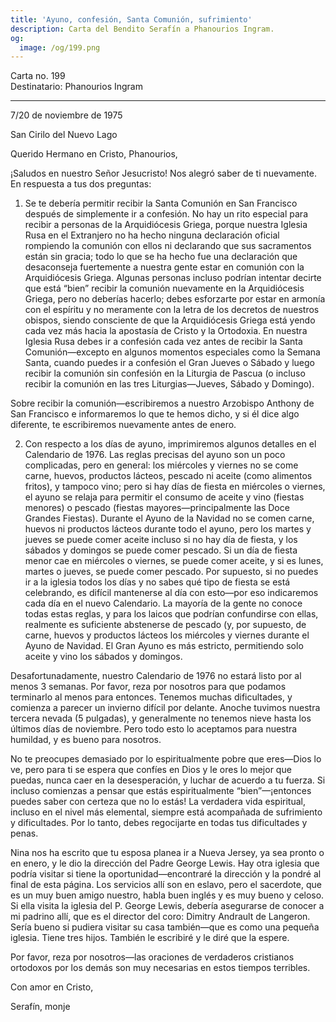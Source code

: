 ```yaml
---
title: 'Ayuno, confesión, Santa Comunión, sufrimiento'
description: Carta del Bendito Serafín a Phanourios Ingram.
og:
  image: /og/199.png
---
```


<div style={{textAlign:'right', fontFamily:'monospace'}}>Carta no. 199</div>
<div style={{textAlign:'left', fontFamily:'monospace'}}>Destinatario: Phanourios Ingram</div>

---

7/20 de noviembre de 1975

San Cirilo del Nuevo Lago

Querido Hermano en Cristo, Phanourios,

¡Saludos en nuestro Señor Jesucristo! Nos alegró saber de ti nuevamente. En respuesta a tus dos preguntas:

1. Se te debería permitir recibir la Santa Comunión en San Francisco después de simplemente ir a confesión. No hay un rito especial para recibir a personas de la Arquidiócesis Griega, porque nuestra Iglesia Rusa en el Extranjero no ha hecho ninguna declaración oficial rompiendo la comunión con ellos ni declarando que sus sacramentos están sin gracia; todo lo que se ha hecho fue una declaración que desaconseja fuertemente a nuestra gente estar en comunión con la Arquidiócesis Griega. Algunas personas incluso podrían intentar decirte que está “bien” recibir la comunión nuevamente en la Arquidiócesis Griega, pero no deberías hacerlo; debes esforzarte por estar en armonía con el espíritu y no meramente con la letra de los decretos de nuestros obispos, siendo consciente de que la Arquidiócesis Griega está yendo cada vez más hacia la apostasía de Cristo y la Ortodoxia. En nuestra Iglesia Rusa debes ir a confesión cada vez antes de recibir la Santa Comunión—excepto en algunos momentos especiales como la Semana Santa, cuando puedes ir a confesión el Gran Jueves o Sábado y luego recibir la comunión sin confesión en la Liturgia de Pascua (o incluso recibir la comunión en las tres Liturgias—Jueves, Sábado y Domingo).

Sobre recibir la comunión—escribiremos a nuestro Arzobispo Anthony de San Francisco e informaremos lo que te hemos dicho, y si él dice algo diferente, te escribiremos nuevamente antes de enero.

2. Con respecto a los días de ayuno, imprimiremos algunos detalles en el Calendario de 1976. Las reglas precisas del ayuno son un poco complicadas, pero en general: los miércoles y viernes no se come carne, huevos, productos lácteos, pescado ni aceite (como alimentos fritos), y tampoco vino; pero si hay días de fiesta en miércoles o viernes, el ayuno se relaja para permitir el consumo de aceite y vino (fiestas menores) o pescado (fiestas mayores—principalmente las Doce Grandes Fiestas). Durante el Ayuno de la Navidad no se comen carne, huevos ni productos lácteos durante todo el ayuno, pero los martes y jueves se puede comer aceite incluso si no hay día de fiesta, y los sábados y domingos se puede comer pescado. Si un día de fiesta menor cae en miércoles o viernes, se puede comer aceite, y si es lunes, martes o jueves, se puede comer pescado. Por supuesto, si no puedes ir a la iglesia todos los días y no sabes qué tipo de fiesta se está celebrando, es difícil mantenerse al día con esto—por eso indicaremos cada día en el nuevo Calendario. La mayoría de la gente no conoce todas estas reglas, y para los laicos que podrían confundirse con ellas, realmente es suficiente abstenerse de pescado (y, por supuesto, de carne, huevos y productos lácteos los miércoles y viernes durante el Ayuno de Navidad. El Gran Ayuno es más estricto, permitiendo solo aceite y vino los sábados y domingos.

Desafortunadamente, nuestro Calendario de 1976 no estará listo por al menos 3 semanas. Por favor, reza por nosotros para que podamos terminarlo al menos para entonces. Tenemos muchas dificultades, y comienza a parecer un invierno difícil por delante. Anoche tuvimos nuestra tercera nevada (5 pulgadas), y generalmente no tenemos nieve hasta los últimos días de noviembre. Pero todo esto lo aceptamos para nuestra humildad, y es bueno para nosotros.

No te preocupes demasiado por lo espiritualmente pobre que eres—Dios lo ve, pero para ti se espera que confíes en Dios y le ores lo mejor que puedas, nunca caer en la desesperación, y luchar de acuerdo a tu fuerza. Si incluso comienzas a pensar que estás espiritualmente “bien”—¡entonces puedes saber con certeza que no lo estás! La verdadera vida espiritual, incluso en el nivel más elemental, siempre está acompañada de sufrimiento y dificultades. Por lo tanto, debes regocijarte en todas tus dificultades y penas.

Nina nos ha escrito que tu esposa planea ir a Nueva Jersey, ya sea pronto o en enero, y le dio la dirección del Padre George Lewis. Hay otra iglesia que podría visitar si tiene la oportunidad—encontraré la dirección y la pondré al final de esta página. Los servicios allí son en eslavo, pero el sacerdote, que es un muy buen amigo nuestro, habla buen inglés y es muy bueno y celoso. Si ella visita la iglesia del P. George Lewis, debería asegurarse de conocer a mi padrino allí, que es el director del coro: Dimitry Andrault de Langeron. Sería bueno si pudiera visitar su casa también—que es como una pequeña iglesia. Tiene tres hijos. También le escribiré y le diré que la espere.

Por favor, reza por nosotros—las oraciones de verdaderos cristianos ortodoxos por los demás son muy necesarias en estos tiempos terribles.

Con amor en Cristo,

Serafín, monje